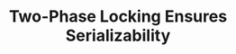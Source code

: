 ---
id: "db_tf_012"
questionType: "TRUE_FALSE"
title: "Two-Phase Locking Ensures Serializability"
statement: "Strict two-phase locking guarantees serializable schedules."
difficulty: "HARD"
category: "Database"
correctAnswer: true
explanation: "Strict 2PL ensures conflict-serializable and recoverable transaction schedules."
---